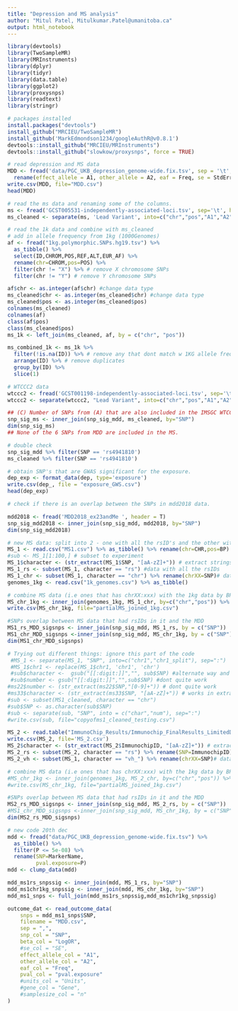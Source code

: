 ```yaml
---
title: "Depression and MS analysis"
author: "Mitul Patel, Mitulkumar.Patel@umanitoba.ca"
output: html_notebook
---
```


```r
library(devtools)
library(TwoSampleMR)
library(MRInstruments)
library(dplyr)
library(tidyr)
library(data.table)
library(ggplot2)
library(proxysnps)
library(readtext)
library(stringr)
```

```r
# packages installed
install.packages("devtools")
install_github("MRCIEU/TwoSampleMR")
install_github('MarkEdmondson1234/googleAuthR@v0.8.1')
devtools::install_github("MRCIEU/MRInstruments")
devtools::install_github("slowkow/proxysnps", force = TRUE)
```


```r
# read depression and MS data
MDD <- fread('data/PGC_UKB_depression_genome-wide.fix.tsv', sep = '\t', header = TRUE) %>% as_tibble()%>%
  rename(effect_allele = A1, other_allele = A2, eaf = Freq, se = StdErrLogOR, pval = P, SNP = MarkerName)
write.csv(MDD, file="MDD.csv")
head(MDD)
```

```r
# read the ms data and renaming some of the columns. 
ms <- fread('GCST005531-independently-associated-loci.tsv', sep='\t', header= TRUE) %>% as_tibble() %>% rename(SNP = rsID)
ms_cleaned <- separate(ms, 'Lead Variant', into=c("chr","pos","A1","A2"), sep = "_")
```

```r
# read the 1k data and combine with ms_cleaned
# add in allele frequency from 1kg (1000Genomes)
af <- fread("1kg.polymorphic.SNPs.hg19.tsv") %>%
  as_tibble() %>%
  select(ID,CHROM,POS,REF,ALT,EUR_AF) %>%
  rename(chr=CHROM,pos=POS) %>%
  filter(chr != "X") %>% # remove X chromosome SNPs
  filter(chr != "Y") # remove Y chromosome SNPs

af$chr <- as.integer(af$chr) #change data type
ms_cleaned$chr <- as.integer(ms_cleaned$chr) #change data type
ms_cleaned$pos <- as.integer(ms_cleaned$pos)
colnames(ms_cleaned)
colnames(af)
class(af$pos)
class(ms_cleaned$pos)
ms_1k <- left_join(ms_cleaned, af, by = c("chr", "pos"))

ms_combined_1k <- ms_1k %>%
  filter(!is.na(ID)) %>% # remove any that dont match w 1KG allele frequencies
  arrange(ID) %>% # remove duplicates
  group_by(ID) %>% 
  slice(1)
```

```r
# WTCCC2 data
wtccc2 <- fread('GCST001198-independently-associated-loci.tsv', sep='\t', header=TRUE) %>% as_tibble() 
wtccc2 <- separate(wtccc2, "Lead Variant", into=c("chr","pos","A1","A2"), sep="_")
```



```r
## (C) Number of SNPs from (A) that are also included in the IMSGC WTCCC2 study (i.e MS study)
snp_sig_ms <- inner_join(snp_sig_mdd, ms_cleaned, by="SNP")
dim(snp_sig_ms)
## None of the 6 SNPs from MDD are included in the MS.
```
 

```r
# double check 
snp_sig_mdd %>% filter(SNP == 'rs4941810') 
ms_cleaned %>% filter(SNP == 'rs4941810')
```


```r
# obtain SNP's that are GWAS significant for the exposure.
dep_exp <- format_data(dep, type='exposure')
write.csv(dep_, file = "exposure_GWS.csv")
head(dep_exp)
```

```r
# check if there is an overlap between the SNPs in mdd2018 data.

mdd2018 <- fread('MDD2018_ex23andMe ', header = T)
snp_sig_mdd2018 <- inner_join(snp_sig_mdd, mdd2018, by="SNP")
dim(snp_sig_mdd2018)

```


```r
# new MS data: split into 2 - one with all the rsID's and the other with chrXX:xxxx. 
MS_1 <- read.csv("MS1.csv") %>% as_tibble() %>% rename(chr=CHR,pos=BP)
#sub <- MS_1[1:100,] # subset to experiment
MS_1$character <- (str_extract(MS_1$SNP, "[aA-zZ]+")) # extract strings from number
MS_1_rs <- subset(MS_1, character == "rs") #data with all the rsIDs
MS_1_chr <- subset(MS_1, character == "chr") %>% rename(chrXX=SNP)# data with all the chrXX:xxx..
genomes_1kg <- read.csv("1k_genomes.csv") %>% as_tibble()

# combine MS data (i.e ones that has chrXX:xxx) with the 1kg data by BP & pos
MS_chr_1kg <- inner_join(genomes_1kg, MS_1_chr, by=c("chr","pos")) %>% rename(SNP=ID)
write.csv(MS_chr_1kg, file="partialMS_joined_1kg.csv")

#SNPs overlap between MS data that had rsIDs in it and the MDD 
MS1_rs_MDD_sigsnps <- inner_join(snp_sig_mdd, MS_1_rs, by = c("SNP")) 
MS1_chr_MDD_sigsnps <-inner_join(snp_sig_mdd, MS_chr_1kg, by = c("SNP"))
dim(MS1_chr_MDD_sigsnps)
```


```r
# Trying out different things: ignore this part of the code 
 #MS_1 <- separate(MS_1, "SNP", into=c("chr1","chr1_split"), sep=":") 
 #MS_1$chr1 <- replace(MS_1$chr1, 'chr1', 'chr')
 #sub$character <-  gsub("[[:digit:]]","", sub$SNP) #alternate way and it works
 #sub$number <- gsub("[[:digit:]]","",sub$SNP) #dont quite work
#ms22$number <- (str_extract(ms22$SNP,"[0-9]+")) # dont quite work
#ms33$character <- (str_extract(ms33$SNP, "[aA-zZ]+")) # works in extracting the str from the number
#sub <- subset(MS1_cleaned, character == "chr")
#sub$SNP <- as.character(sub$SNP)
#sub <- separate(sub, "SNP", into = c("char","num"), sep=":")
#write.csv(sub, file="copyofms1_cleaned_testing.csv")
```
```r
MS_2 <- read.table("ImmunoChip_Results/Immunochip_FinalResults_LimitedDiscovery.txt",  header = T, sep='',stringsAsFactors = F) 
write.csv(MS_2, file='MS_2.csv')
MS_2$character <- (str_extract(MS_2$ImmunochipID, "[aA-zZ]+")) # extract strings from number
MS_2_rs <- subset(MS_2, character == "rs") %>% rename(SNP=ImmunochipID) #data with all the rsIDs
MS_2_vh <- subset(MS_1, character == "vh_") %>% rename(chrXX=SNP)# data with all the chrXX:xxx..

# combine MS data (i.e ones that has chrXX:xxx) with the 1kg data by BP & pos
#MS_chr_1kg <- inner_join(genomes_1kg, MS_2_chr, by=c("chr","pos")) %>% rename(SNP=ID)
#write.csv(MS_chr_1kg, file="partialMS_joined_1kg.csv")

#SNPs overlap between MS data that had rsIDs in it and the MDD 
MS2_rs_MDD_sigsnps <- inner_join(snp_sig_mdd, MS_2_rs, by = c("SNP")) 
#MS1_chr_MDD_sigsnps <-inner_join(snp_sig_mdd, MS_chr_1kg, by = c("SNP"))
dim(MS2_rs_MDD_sigsnps)
```


```r
# new code 20th dec
mdd <- fread("data/PGC_UKB_depression_genome-wide.fix.tsv") %>%
  as_tibble() %>%
  filter(P <= 5e-08) %>%
  rename(SNP=MarkerName,
         pval.exposure=P)
mdd <- clump_data(mdd)

mdd_ms1rs_snpssig <- inner_join(mdd, MS_1_rs, by="SNP")
mdd_ms1chr1kg_snpssig <- inner_join(mdd, MS_chr_1kg, by="SNP")
mdd_ms1_snps <- full_join(mdd_ms1rs_snpssig,mdd_ms1chr1kg_snpssig)

outcome_dat <- read_outcome_data(
    snps = mdd_ms1_snps$SNP,
    filename = "MDD.csv",
    sep = ",",
    snp_col = "SNP",
    beta_col = "LogOR",
    #se_col = "SE",
    effect_allele_col = "A1",
    other_allele_col = "A2",
    eaf_col = "Freq",
    pval_col = "pval.exposure"
    #units_col = "Units",
    #gene_col = "Gene",
    #samplesize_col = "n"
)
```


